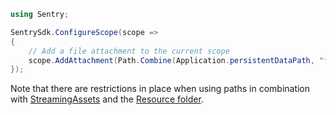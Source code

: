 ```csharp
using Sentry;

SentrySdk.ConfigureScope(scope =>
{
    // Add a file attachment to the current scope
    scope.AddAttachment(Path.Combine(Application.persistentDataPath, "file.log"));
});
```

Note that there are restrictions in place when using paths in combination with [StreamingAssets](https://docs.unity3d.com/2019.4/Documentation/Manual/StreamingAssets.html) and the [Resource folder](https://docs.unity3d.com/ScriptReference/Resources.html).
